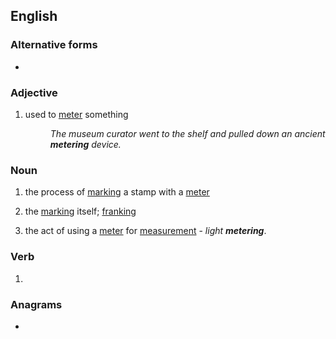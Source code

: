 ==English==

===Alternative forms===
* {{l|en|metering}}

===Adjective===
{{en-adj|-}}

# used to [[meter]] something
#: ''The museum curator went to the shelf and pulled down an ancient '''metering''' device.''

===Noun===
{{en-noun}}
# {{lb|en|chiefly|US}} the process of [[mark]]ing a stamp with a [[meter]]
# {{lb|en|chiefly|US}} the [[mark]]ing itself; [[franking]]
# the act of using a [[meter]] for [[measurement]] - ''light '''metering'''''.

===Verb===
{{head|en|present participle}}

# {{present participle of|meter|lang=en|nocat=1}}

===Anagrams===
* {{anagrams|en|a=eegimnrt|regiment}}